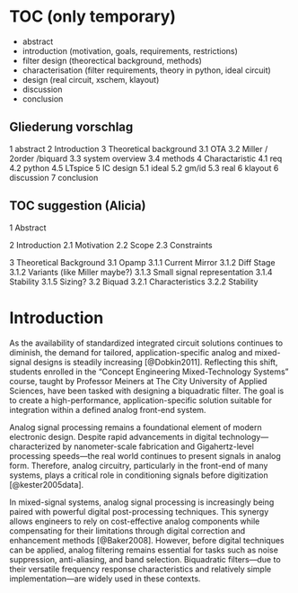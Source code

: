 # TOC (only temporary) {.unnumbered}

- abstract
- introduction (motivation, goals, requirements, restrictions)
- filter design (theorectical background, methods)
- characterisation (filter requirements, theory in python, ideal circuit)
- design (real circuit, xschem, klayout)
- discussion
- conclusion



## Gliederung vorschlag

1 abstract
2 Introduction
3 Theoretical background 
    3.1 OTA
    3.2 Miller / 2order /biquard
    3.3 system overview
    3.4 methods
4 Charactaristic
    4.1 req
    4.2 python
    4.5 LTspice 
5 IC design
    5.1 ideal
    5.2 gm/id
    5.3 real 
6 klayout
6 discussion
7 conclusion

## TOC suggestion (Alicia)

1 Abstract

2 Introduction
2.1 Motivation
2.2 Scope
2.3 Constraints

3 Theoretical Background
3.1 Opamp
3.1.1 Current Mirror
3.1.2 Diff Stage
3.1.2 Variants (like Miller maybe?)
3.1.3 Small signal representation
3.1.4 Stability
3.1.5 Sizing?
3.2 Biquad
3.2.1 Characteristics
3.2.2 Stability


# Introduction

As the availability of standardized integrated circuit solutions continues to diminish, the demand for tailored, application-specific analog and mixed-signal designs is steadily increasing [@Dobkin2011]. Reflecting this shift, students enrolled in the “Concept Engineering Mixed-Technology Systems” course, taught by Professor Meiners at The City University of Applied Sciences, have been tasked with designing a biquadratic filter. The goal is to create a high-performance, application-specific solution suitable for integration within a defined analog front-end system.

Analog signal processing remains a foundational element of modern electronic design. Despite rapid advancements in digital technology—characterized by nanometer-scale fabrication and Gigahertz-level processing speeds—the real world continues to present signals in analog form. Therefore, analog circuitry, particularly in the front-end of many systems, plays a critical role in conditioning signals before digitization [@kester2005data].

In mixed-signal systems, analog signal processing is increasingly being paired with powerful digital post-processing techniques. This synergy allows engineers to rely on cost-effective analog components while compensating for their limitations through digital correction and enhancement methods [@Baker2008]. However, before digital techniques can be applied, analog filtering remains essential for tasks such as noise suppression, anti-aliasing, and band selection. Biquadratic filters—due to their versatile frequency response characteristics and relatively simple implementation—are widely used in these contexts.